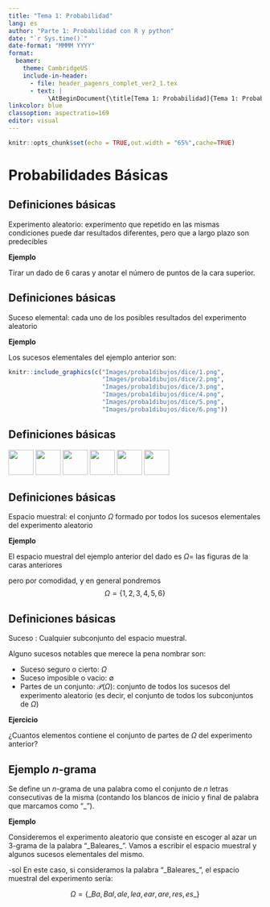```yaml
---
title: "Tema 1: Probabilidad"
lang: es
author: "Parte 1: Probabilidad con R y python"
date: "`r Sys.time()`"
date-format: "MMMM YYYY"
format: 
  beamer:
    theme: CambridgeUS
    include-in-header:
      - file: header_pagenrs_complet_ver2_1.tex
      - text: |
           \AtBeginDocument{\title[Tema 1: Probabilidad]{Tema 1: Probabilidad}}
linkcolor: blue
classoption: aspectratio=169 
editor: visual
---
```


```r
knitr::opts_chunk$set(echo = TRUE,out.width = "65%",cache=TRUE)
```

# Probabilidades Básicas

## Definiciones básicas

<l class="definition">Experimento aleatorio</l>: experimento 
que repetido en las mismas condiciones puede dar resultados 
diferentes, pero que a largo plazo son predecibles


**Ejemplo**

Tirar un dado de 6 caras y anotar el número de puntos de 
la cara superior.



## Definiciones básicas

<l class="definition">Suceso elemental</l>: cada uno de los 
posibles resultados del experimento aleatorio

**Ejemplo**

Los sucesos elementales del ejemplo anterior son:

```r
knitr::include_graphics(c("Images/proba1dibujos/dice/1.png",
                          "Images/proba1dibujos/dice/2.png",
                          "Images/proba1dibujos/dice/3.png",
                          "Images/proba1dibujos/dice/4.png",
                          "Images/proba1dibujos/dice/5.png",
                          "Images/proba1dibujos/dice/6.png"))
```
## Definiciones básicas

![](Images/proba1dibujos/dice/1.png){height="50px"} ![](Images/proba1dibujos/dice/2.png){height="50px"} ![](Images/proba1dibujos/dice/3.png){height="50px"} ![](Images/proba1dibujos/dice/4.png){height="50px"} ![](Images/proba1dibujos/dice/5.png){height="50px"} ![](Images/proba1dibujos/dice/6.png){height="50px"}



## Definiciones básicas

<l class="definition"> Espacio muestral</l>: el conjunto $\Omega$ formado por todos los sucesos elementales del experimento aleatorio

<div class="example">
**Ejemplo**

El espacio muestral del ejemplo anterior del dado es $\Omega=$ las figuras de la caras anteriores




pero por comodidad, y en general pondremos $$\Omega = \{1,2,3,4,5,6\}$$
</div>

## Definiciones básicas

<l class="definition"> Suceso </l> : Cualquier subconjunto del espacio muestral.

Alguno sucesos notables que merece la pena nombrar son:

-   <l class="definition">Suceso seguro o cierto</l>: $\Omega$
-   <l class="definition">Suceso imposible o vacio</l>: $\emptyset$
-   <l class="definition">Partes de un conjunto</l>: $\mathcal{P}(\Omega)$: conjunto de todos los sucesos del experimento aleatorio (es decir, el conjunto de todos los subconjuntos de $\Omega$)

<div class="exercice">
**Ejercicio**

¿Cuantos elementos contiene el conjunto de partes de $\Omega$ del experimento anterior?
</div>

## Ejemplo $n$-grama

Se define un $n$-grama de una palabra como el conjunto de $n$ letras consecutivas de la misma (contando los blancos de inicio y final de palabra que marcamos como "\_").

<div class="example">
**Ejemplo**

Consideremos el experimento aleatorio que consiste en escoger al azar un 3-grama de la palabra "\_Baleares\_". Vamos a escribir el espacio muestral y algunos sucesos elementales del mismo.
</div>

<div class="example">-sol
En este caso, si consideramos la palabra "\_Baleares\_", el espacio muestral del experimento sería:

$$\Omega=\{\_Ba, Bal, ale, lea, ear, are, res, es\_\}$$
</div>
